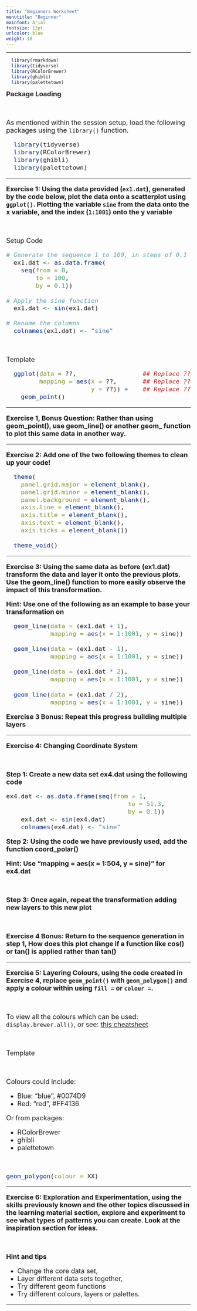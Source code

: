 ```yaml
---
title: "Beginners Worksheet"
menutitle: "Beginner"
mainfont: Arial
fontsize: 12pt
urlcolor: blue
weight: 10
---
```

---

```r
  library(rmarkdown)
  library(tidyverse)
  library(RColorBrewer)
  library(ghibli)
  library(palettetown)

```

<font size = 4> 
**Package Loading**

<br>

As mentioned within the session setup, load the following packages using the `library()` function.

```r

  library(tidyverse)
  library(RColorBrewer)
  library(ghibli)
  library(palettetown)

```

---

**Exercise 1: Using the data provided (`ex1.dat`), generated by the code below, plot the data onto a scatterplot using `ggplot()`. Plotting the variable `sine` from the data onto the x variable, and the index (`1:1001`) onto the y variable**

<br> 

Setup Code

```r

# Generate the sequence 1 to 100, in steps of 0.1
  ex1.dat <- as.data.frame(
    seq(from = 0, 
        to = 100, 
        by = 0.1))

# Apply the sine function
  ex1.dat <- sin(ex1.dat)

# Rename the columns
  colnames(ex1.dat) <- "sine"

```
<br>

Template 

```r
  ggplot(data = ??,                  ## Replace ?? with the data which should be used.
         mapping = aes(x = ??,       ## Replace ?? with the x variable (index)
                       y = ??)) +    ## Replace ?? with the y variable (sine)
    geom_point()
```

---

**Exercise 1, Bonus Question: Rather than using geom_point(), use geom_line() or another geom_ function to plot this same data in another way.**

---

**Exercise 2: Add one of the two following themes to clean up your code!**

```r

  theme(
    panel.grid.major = element_blank(), 	
    panel.grid.minor = element_blank(),
    panel.background = element_blank(), 	
    axis.line = element_blank(), 
    axis.title = element_blank(), 
    axis.text = element_blank(),
    axis.ticks = element_blank()) 

  theme_void()

```

---

**Exercise 3: Using the same data as before (ex1.dat) transform the data and layer it onto the previous plots. Use the geom_line() function to more easily observe the impact of this transformation.**

**Hint: Use one of the following as an example to base your transformation on**

```r
  geom_line(data = (ex1.dat + 1),
            mapping = aes(x = 1:1001, y = sine))

  geom_line(data = (ex1.dat - 1),
            mapping = aes(x = 1:1001, y = sine))
    
  geom_line(data = (ex1.dat * 2),
            mapping = aes(x = 1:1001, y = sine))
    
  geom_line(data = (ex1.dat / 2),
            mapping = aes(x = 1:1001, y = sine))
```

**Exercise 3 Bonus: Repeat this progress building multiple layers**

---

**Exercise 4: Changing Coordinate System**

<br>

**Step 1: Create a new data set ex4.dat using the following code**

```r
ex4.dat <- as.data.frame(seq(from = 1,
                                 to = 51.3, 
                                 by = 0.1))
    ex4.dat <- sin(ex4.dat)
    colnames(ex4.dat) <- "sine" 

```

**Step 2: Using the code we have previously used, add the function coord_polar()**

**Hint: Use "mapping = aes(x = 1:504, y = sine)" for ex4.dat** 

<br>

**Step 3: Once again, repeat the transformation adding new layers to this new plot**

<br>

**Exercise 4 Bonus: Return to the sequence generation in step 1, How does this plot change if a function like cos() or tan() is applied rather than tan()**

---

**Exercise 5: Layering Colours, using the code created in Exercise 4, replace `geom_point()` with `geom_polygon()` and apply a colour within using `fill =` or `colour = `.**

<br>

To view all the colours which can be used: `display.brewer.all()`, or see: [this cheatsheet](<https://www.nceas.ucsb.edu/sites/default/files/2020-04/colorPaletteCheatsheet.pdf>)

<br>

Template

<br> 

Colours could include: 

- Blue: "blue", #0074D9
- Red: "red", #FF4136

Or from packages:

- RColorBrewer
- ghibli
- palettetown

<br>

```r
geom_polygon(colour = XX)
```

---

**Exercise 6: Exploration and Experimentation, using the skills previously known and the other topics discussed in the learning material section, explore and experiment to see what types of patterns you can create. Look at the inspiration section for ideas.**

<br>

**Hint and tips**

- Change the core data set,
- Layer different data sets together,
- Try different geom functions 
- Try different colours, layers or palettes. 

---